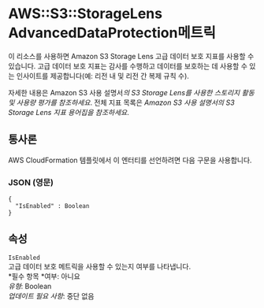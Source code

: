 # AWS::S3::StorageLens AdvancedDataProtection메트릭

이 리소스를 사용하면 Amazon S3 Storage Lens 고급 데이터 보호 지표를 사용할 수 있습니다. 고급 데이터 보호 지표는 감사를 수행하고 데이터를 보호하는 데 사용할 수 있는 인사이트를 제공합니다(예: 리전 내 및 리전 간 복제 규칙 수).

자세한 내용은 Amazon S3 사용 설명서*의 S3 Storage Lens를 사용한 스토리지 활동 및 사용량 평가를 참조하세요*. 전체 지표 목록은 _Amazon S3 사용 설명서의 S3 Storage Lens 지표 용어집을 참조하세요_.

## 통사론

AWS CloudFormation 템플릿에서 이 엔터티를 선언하려면 다음 구문을 사용합니다.

### JSON (영문)

```
{
  "IsEnabled" : Boolean
}
```

## 속성

`IsEnabled`  
고급 데이터 보호 메트릭을 사용할 수 있는지 여부를 나타냅니다.  
*필수 항목 *여부: 아니요  
_유형_: Boolean  
_업데이트 필요 사항_: 중단 없음
